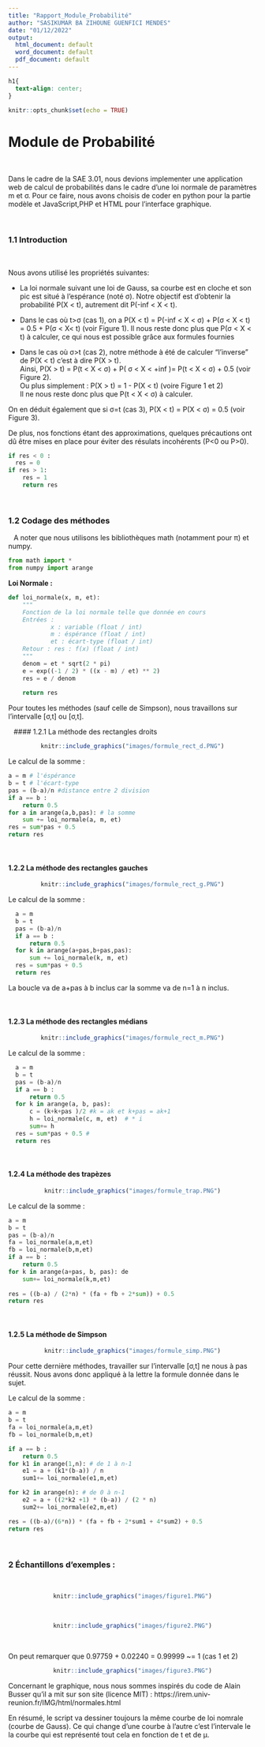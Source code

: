 ```yaml
---
title: "Rapport_Module_Probabilité"
author: "SASIKUMAR BA ZIHOUNE GUENFICI MENDES"
date: "01/12/2022"
output:
  html_document: default
  word_document: default
  pdf_document: default
---
```


```css
h1{
  text-align: center;
}
```


```r
knitr::opts_chunk$set(echo = TRUE)
```


# **Module de Probabilité**
&ensp;

Dans le cadre de la SAE 3.01, nous devions implementer une application web de calcul de probabilités dans le cadre d'une loi normale de paramètres m et σ. Pour ce faire, nous avons choisis de coder en python pour la partie modèle et JavaScript,PHP et HTML pour l'interface graphique.

&ensp;

### 1.1 Introduction

&ensp;

Nous avons utilisé les propriétés suivantes:
&ensp;

- La loi normale suivant une loi de Gauss, sa courbe est en cloche et son pic est situé à l'espérance (noté σ).
Notre objectif est d'obtenir la probabilité P(X < t), autrement dit P(-inf < X < t).
  
  
- Dans le cas où t>σ (cas 1), on a P(X < t) = P(-inf < X < σ) + P(σ < X < t) = 0.5 + P(σ < X<  t) (voir Figure 1).
Il nous reste donc plus que P(σ < X < t) à calculer, ce qui nous est possible grâce aux formules fournies
  
- Dans le cas où σ>t (cas 2), notre méthode à été de calculer "l'inverse" de P(X < t) c'est à dire P(X > t). </br>
Ainsi, P(X > t) =  P(t < X < σ) + P( σ < X < +inf )= P(t < X < σ)  + 0.5 (voir Figure 2).</br>
Ou plus simplement : P(X > t) = 1 - P(X < t)  (voire Figure 1 et 2)</br>
Il ne nous reste donc plus que P(t < X < σ) à calculer.
  

On en déduit également que si σ=t (cas 3), P(X < t) = P(X < σ) = 0.5 (voir Figure 3).
  
  
  De plus, nos fonctions étant des approximations, quelques précautions ont dû être mises en place pour éviter des résulats incohérents (P<0 ou P>0).
  
  
```python
if res < 0 :
  res = 0
if res > 1:
    res = 1
    return res
```
  
&ensp;


### 1.2 Codage des méthodes

&ensp;
A noter que nous utilisons les bibliothèques math (notamment pour π) et numpy.

```python
from math import *
from numpy import arange
```


**Loi Normale :**
```python
def loi_normale(x, m, et):
    """
    Fonction de la loi normale telle que donnée en cours
    Entrées : 
            x : variable (float / int)
            m : éspérance (float / int)
            et : écart-type (float / int)
    Retour : res : f(x) (float / int)
    """
    denom = et * sqrt(2 * pi)
    e = exp((-1 / 2) * ((x - m) / et) ** 2)
    res = e / denom
    
    return res
```


Pour toutes les méthodes (sauf celle de Simpson), nous travaillons sur l'intervalle [σ,t] ou [σ,t].

&ensp;
#### 1.2.1 La méthode des rectangles droits

<center>
```r
knitr::include_graphics("images/formule_rect_d.PNG")
```
</center>

Le calcul de la somme :


```python
a = m # l'éspérance
b = t # l'écart-type
pas = (b-a)/n #distance entre 2 division
if a == b :
    return 0.5
for a in arange(a,b,pas): # la somme 
    sum += loi_normale(a, m, et) 
res = sum*pas + 0.5 
return res
```

&ensp;

#### 1.2.2 La méthode des rectangles gauches

<center>
```r
knitr::include_graphics("images/formule_rect_g.PNG")
```
</center>


Le calcul de la somme :

```python
  a = m
  b = t
  pas = (b-a)/n
  if a == b :
      return 0.5
  for k in arange(a+pas,b+pas,pas):
      sum += loi_normale(k, m, et) 
  res = sum*pas + 0.5 
  return res
```

La boucle va de a+pas à b inclus car la somme va de n=1 à n inclus.

&ensp;

#### 1.2.3 La méthode des rectangles médians

<center>
```r
knitr::include_graphics("images/formule_rect_m.PNG")
```
</center>

Le calcul de la somme :

```python
  a = m
  b = t
  pas = (b-a)/n
  if a == b :
      return 0.5
  for k in arange(a, b, pas):
      c = (k+k+pas )/2 #k = ak et k+pas = ak+1
      h = loi_normale(c, m, et)  # * i
      sum+= h 
  res = sum*pas + 0.5 # 
  return res
```

&ensp;

#### 1.2.4 La méthode des trapèzes

<center>
```r
knitr::include_graphics("images/formule_trap.PNG")
```
</center>


Le calcul de la somme :

```python
a = m
b = t
pas = (b-a)/n
fa = loi_normale(a,m,et)
fb = loi_normale(b,m,et)
if a == b :
    return 0.5
for k in arange(a+pas, b, pas): de 
    sum+= loi_normale(k,m,et)
   
res = ((b-a) / (2*n) * (fa + fb + 2*sum)) + 0.5
return res
```

&ensp;

#### 1.2.5 La méthode de Simpson


<center>
```r
knitr::include_graphics("images/formule_simp.PNG")
```
</center>

Pour cette dernière méthodes, travailler sur l'intervalle [σ,t] ne nous à pas réussit. Nous avons donc appliqué à la lettre la formule donnée dans le sujet. 


Le calcul de la somme :


```python
a = m
b = t
fa = loi_normale(a,m,et)
fb = loi_normale(b,m,et)

if a == b :
    return 0.5
for k1 in arange(1,n): # de 1 à n-1
    e1 = a + (k1*(b-a)) / n
    sum1+= loi_normale(e1,m,et)

for k2 in arange(n): # de 0 à n-1
    e2 = a + ((2*k2 +1) * (b-a)) / (2 * n)
    sum2+= loi_normale(e2,m,et)

res = ((b-a)/(6*n)) * (fa + fb + 2*sum1 + 4*sum2) + 0.5
return res
```
&ensp;


### 2 Échantillons d’exemples : 
&ensp;


<center>
```r
knitr::include_graphics("images/figure1.PNG")
```

</br>

```r
knitr::include_graphics("images/figure2.PNG")
```

</br>
</center>


On peut remarquer que 0.97759 + 0.02240 = 0.99999 ~= 1 (cas 1 et 2)

<center>
```r
knitr::include_graphics("images/figure3.PNG")
```
</center>


Concernant le graphique, nous nous sommes inspirés du code de Alain Busser qu'il a mit sur son site (licence MIT) :
https://irem.univ-reunion.fr/IMG/html/normales.html

En résumé, le script va dessiner toujours la même courbe de loi nomrale (courbe de Gauss). Ce qui change d'une courbe à l'autre c'est l'intervale le la courbe qui est représenté tout cela en fonction de t et de µ.





